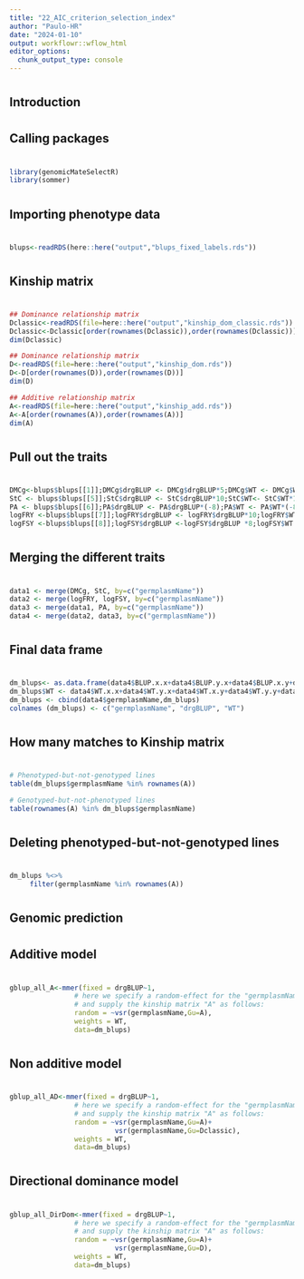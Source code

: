 ```yaml
---
title: "22_AIC_criterion_selection_index"
author: "Paulo-HR"
date: "2024-01-10"
output: workflowr::wflow_html
editor_options:
  chunk_output_type: console
---
```



#####################
#
## Introduction
#
#####################

#######################
#
## Calling packages
#
#######################
```r
library(genomicMateSelectR)
library(sommer)
```

##############################
#
## Importing phenotype data
#
###############################
```r
blups<-readRDS(here::here("output","blups_fixed_labels.rds"))
```

####################
#
## Kinship matrix
#
####################
```r
## Dominance relationship matrix
Dclassic<-readRDS(file=here::here("output","kinship_dom_classic.rds"))
Dclassic<-Dclassic[order(rownames(Dclassic)),order(rownames(Dclassic))]
dim(Dclassic)

## Dominance relationship matrix
D<-readRDS(file=here::here("output","kinship_dom.rds"))
D<-D[order(rownames(D)),order(rownames(D))]
dim(D)

## Additive relationship matrix
A<-readRDS(file=here::here("output","kinship_add.rds"))
A<-A[order(rownames(A)),order(rownames(A))]
dim(A)
```

##########################
#
## Pull out the traits
#
##########################
```r
DMCg<-blups$blups[[1]];DMCg$drgBLUP <- DMCg$drgBLUP*5;DMCg$WT <- DMCg$WT*5;DMCg <- DMCg[,c(1,2,6)]
StC <- blups$blups[[5]];StC$drgBLUP <- StC$drgBLUP*10;StC$WT<- StC$WT*10;StC <- StC[,c(1,2,6)]      
PA <- blups$blups[[6]];PA$drgBLUP <- PA$drgBLUP*(-8);PA$WT <- PA$WT*(-8);PA <- PA[,c(1,2,6)]
logFRY <-blups$blups[[7]];logFRY$drgBLUP <- logFRY$drgBLUP*10;logFRY$WT <- logFRY$WT*10;logFRY <- logFRY[,c(1,2,6)]
logFSY <-blups$blups[[8]];logFSY$drgBLUP <-logFSY$drgBLUP *8;logFSY$WT <-logFSY$WT *8;logFSY <- logFSY[,c(1,2,6)]

```

#################################
#
## Merging the different traits
#
#################################
```r
data1 <- merge(DMCg, StC, by=c("germplasmName"))
data2 <- merge(logFRY, logFSY, by=c("germplasmName"))
data3 <- merge(data1, PA, by=c("germplasmName"))
data4 <- merge(data2, data3, by=c("germplasmName"))
```

#####################
#
## Final data frame
#
#####################
```r
dm_blups<- as.data.frame(data4$BLUP.x.x+data4$BLUP.y.x+data4$BLUP.x.y+data4$BLUP.y.y+data4$BLUP)
dm_blups$WT <- data4$WT.x.x+data4$WT.y.x+data4$WT.x.y+data4$WT.y.y+data4$WT
dm_blups <- cbind(data4$germplasmName,dm_blups)
colnames (dm_blups) <- c("germplasmName", "drgBLUP", "WT")
```

##########################################
#
## How many matches to Kinship matrix
#
##########################################
```r
# Phenotyped-but-not-genotyped lines
table(dm_blups$germplasmName %in% rownames(A))
```

```r
# Genotyped-but-not-phenotyped lines
table(rownames(A) %in% dm_blups$germplasmName)
```



################################################
#
## Deleting phenotyped-but-not-genotyped lines
#
################################################
```r
dm_blups %<>% 
     filter(germplasmName %in% rownames(A))
```

########################
#
## Genomic prediction
#
########################


###################
#
## Additive model
#
###################
```r
gblup_all_A<-mmer(fixed = drgBLUP~1,
                # here we specify a random-effect for the "germplasmName" variable
                # and supply the kinship matrix "A" as follows:
                random = ~vsr(germplasmName,Gu=A),
                weights = WT,
                data=dm_blups)
```


########################
#
## Non additive model
#
########################
```r
gblup_all_AD<-mmer(fixed = drgBLUP~1,
                # here we specify a random-effect for the "germplasmName" variable
                # and supply the kinship matrix "A" as follows:
                random = ~vsr(germplasmName,Gu=A)+
                          vsr(germplasmName,Gu=Dclassic),
                weights = WT,
                data=dm_blups)
```


#################################
#
## Directional dominance model
#
#################################
```r
gblup_all_DirDom<-mmer(fixed = drgBLUP~1,
                # here we specify a random-effect for the "germplasmName" variable
                # and supply the kinship matrix "A" as follows:
                random = ~vsr(germplasmName,Gu=A)+
                          vsr(germplasmName,Gu=D),
                weights = WT,
                data=dm_blups)
```


